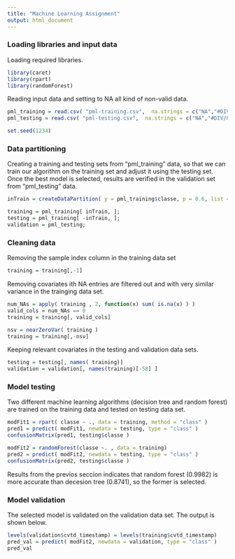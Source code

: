 ```yaml
---
title: "Machine Learning Assignment"
output: html_document
---
```


### Loading libraries and input data

Loading required libraries.

```r
library(caret)
library(rpart) 
library(randomForest) 
```

Reading input data and setting to NA all kind of non-valid data.
```r
pml_training = read.csv( "pml-training.csv",  na.strings = c("NA","#DIV/0!","") )
pml_testing = read.csv( "pml-testing.csv",  na.strings = c("NA","#DIV/0!","") )

set.seed(1234)

```

### Data partitioning

Creating a training and testing sets from "pml_training" data, so that we can train our algorithm on the training set and adjust it using the testing set. Once the best model is selected, results are verified in the validation set from "pml_testing" data.

```r

inTrain = createDataPartition( y = pml_training$classe, p = 0.6, list = FALSE )

training = pml_training[ inTrain, ];
testing = pml_training[ -inTrain, ];
validation = pml_testing;
```

### Cleaning data

Removing the sample index column in the training data set
```r
training = training[,-1]
```

Removing covariates ith NA entries are filtered out and with very similar variance in the trainging data set.

```r
num_NAs = apply( training , 2, function(x) sum( is.na(x) ) )
valid_cols = num_NAs == 0
training = training[, valid_cols]

nsv = nearZeroVar( training )
training = training[,-nsv]
```

Keeping relevant covariates in the testing and validation data sets. 

```r
testing = testing[, names( training)]
validation = validation[, names(training)[-58] ]
```

### Model testing

Two different machine learning algorithms (decision tree and random forest) are trained on the training data and tested on testing data set.

```r
modFit1 = rpart( classe ~ ., data = training, method = "class" )
pred1 = predict( modFit1, newdata = testing, type = "class" )
confusionMatrix(pred1, testing$classe )
```

```r
modFit2 = randomForest(classe ~. , data = training)
pred2 = predict( modFit2, newdata = testing, type = "class" )
confusionMatrix(pred2, testing$classe )
```

Results from the previos seccion indicates that random forest (0.9982) is more accurate than decesion tree (0.8741), so the former is selected.

### Model validation

The selected model is validated on the validation data set. The output is shown below.

```r
levels(validation$cvtd_timestamp) = levels(training$cvtd_timestamp)
pred_val = predict( modFit2, newdata = validation, type = "class" )
pred_val
```

